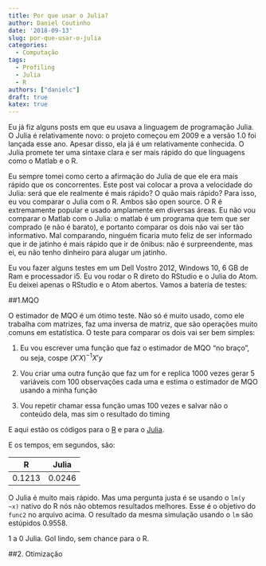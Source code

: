 ```yaml
---
title: Por que usar o Julia?
author: Daniel Coutinho
date: '2018-09-13'
slug: por-que-usar-o-julia
categories:
  - Computação
tags:
  - Profiling
  - Julia
  - R
authors: ["danielc"]
draft: true
katex: true
---
```


Eu já fiz alguns posts em que eu usava a linguagem de programação Julia. O Julia é relativamente novo: o projeto começou em 2009 e a versão 1.0 foi lançada esse ano. Apesar disso, ela já é um relativamente conhecida. O Julia promete ter uma sintaxe clara e ser mais rápido do que linguagens como o Matlab e o R. 

Eu sempre tomei como certo a afirmação do Julia de que ele era mais rápido que os concorrentes. Este post vai colocar a prova a velocidade do Julia: será que ele realmente é mais rápido? O quão mais rápido? Para isso, eu vou comparar o Julia com o R. Ambos são open source. O R é extremamente popular e usado amplamente em diversas áreas. Eu não vou comparar o Matlab com o Julia: o matlab é um programa que tem que ser comprado (e não é barato), e portanto comparar os dois não vai ser tão informativo. Mal comparando, ninguém ficaria muto feliz de ser informado que ir de jatinho é mais rápido que ir de ônibus: não é surpreendente, mas ei, eu não tenho dinheiro para alugar um jatinho. 

Eu vou fazer alguns testes em um Dell Vostro 2012, Windows 10, 6 GB de Ram e processador i5. Eu vou rodar o R direto do RStudio e o Julia do Atom. Eu deixei apenas o RStudio e o Atom abertos. Vamos a bateria de testes:

##1.MQO

O estimador de MQO é um ótimo teste. Não só é muito usado, como ele trabalha com matrizes, faz uma inversa de matriz, que são operações muito comuns em estatística. O teste para comparar os dois vai ser bem simples:

1. Eu vou escrever uma função que faz o estimador de MQO "no braço", ou seja, cospe $(X'X)^{-1}X'y$

2. Vou criar uma outra função que faz um for e replica 1000 vezes gerar 5 variáveis com 100 observações cada uma e estima o estimador de MQO usando a minha função

3. Vou repetir chamar essa função umas 100 vezes e salvar não o conteúdo dela, mas sim o resultado do timing

E aqui estão os códigos para o [R](https://github.com/danmrc/azul/blob/master/C%C3%B3digos/tempo_1.R) e para o [Julia](https://github.com/danmrc/azul/blob/master/C%C3%B3digos/tempo_1.jl).

E os tempos, em segundos, são:

 R    | Julia
------|------
0.1213|0.0246

O Julia é muito mais rápido. Mas uma pergunta justa é se usando o `lm(y ~x)` nativo do R nós não obtemos resultados melhores. Esse é o objetivo do `func2` no arquivo acima. O resultado da mesma simulação usando o `lm` são estúpidos $0.9558$. 

1 a 0 Julia. Gol lindo, sem chance para o R. 

##2. Otimização





